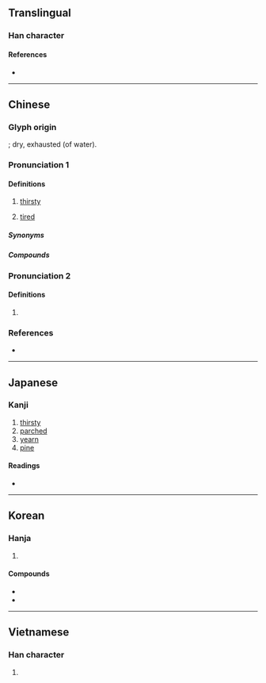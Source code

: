 {{also|渇}}
{{character info}}
==Translingual==

===Han character===
{{Han char|rn=85|rad=水|as=09|sn=12|four=36127|canj=EAPV|ids=⿰氵曷}}

====References====
* {{Han ref|kx=0635.090|dkj=17788|dj=1042.070|hdz=31676.040|uh=6E34|ud=28212|bh=B4F7|bd=46327}}

----

==Chinese==
{{zh-forms}}

===Glyph origin===
{{Han etym}}
{{Han compound|氵|曷|t1=water|c1=s|c2=p|ls=psc}}; dry, exhausted (of water).

===Pronunciation 1===
{{zh-pron
|m=kě
|c=hot3
|h=pfs=hot
|md=kák
|mn=khoah/khat
|mn_note=khoah - vernacular; khat - literary
|mn-t=guah4
|w=4kheq
|ma=y
|mc=1
|oc=1,1
|cat=a
}}

====Definitions====
{{zh-hanzi}}

# [[thirsty]]
#: {{zh-x|口渴|thirsty}}
#: {{zh-x|渴望|to thirst/to long for}}
# {{lb|zh|dialectal Hakka}} [[tired]]

=====Synonyms=====
{{zh-dial}}
{{zh-dial|累}}

=====Compounds=====
{{zh-der|渴待|渴慕|渴念|渴盼|渴求|渴睡|渴望|頸渴|如饑如渴|口渴|悶悶渴渴|思賢如渴|思渴|怒猊渴驥|忍饑受渴|乾渴|叫渴|愛才若渴|如饑似渴|如飢似渴|盜泉寧渴|渴驥奔泉|渴仰|求才若渴|渴澤|消渴症|渴而穿井|止渴飲鴆|望梅消渴|渴雨|求賢若渴|相如病渴|渴睡漢|渴欲|渴筆|渴懷|生津止渴|求賢如渴|渴想|焦渴|止渴|渴飲飢餐|渴烏|消渴|渴葬|止渴思梅|渴賞|望梅止渴|渴病|援溺振渴|解渴|說梅止渴|飢渴交迫|飢渴交攻|飢渴|臨渴穿井|臨渴掘井|飢餐渴飲|飲鴆止渴|渴愛}}

===Pronunciation 2===
{{zh-pron
|m=jié
|c=kit3
|mc=2
|oc=n,2
|cat=v
}}

====Definitions====
{{zh-hanzi}}

# {{lb|zh|obsolete}} {{zh-alt-form|竭|to use up; to exhaust; to cause to dry up}}

===References===
* {{R:yue:mfccd}}

{{zh-cat|Beginning}}

----

==Japanese==
{{ja-kanji forms|渇|渴}}

===Kanji===
{{ja-kanji|grade=|rs=水09|shin=渇}}

# [[thirsty]]
# [[parched]]
# [[yearn]]
# [[pine]]

====Readings====
* {{ja-readings|on=かつ, かち, けつ, げち, かい|kun=かわ-く}}

----

==Korean==

===Hanja===
{{ko-hanja|목마르다|목마를|갈}}

# {{hanja form of|갈|[[thirsty]]}}

====Compounds====
* {{ko-l|갈증|[[thirst]]|渴症}}
* {{ko-l|갈망|a [[longing]]|渴望}}

----

==Vietnamese==

===Han character===
{{vi-readings|reading=khát, kiệt, hạt|rs=水09}}

# {{rfdef|vi|sort=水09}}
